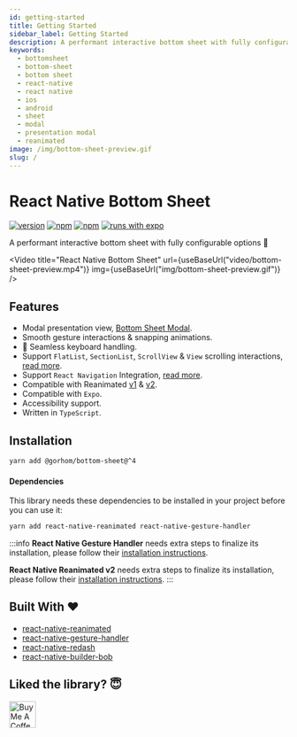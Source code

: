 ```yaml
---
id: getting-started
title: Getting Started
sidebar_label: Getting Started
description: A performant interactive bottom sheet with fully configurable options 🚀
keywords:
  - bottomsheet
  - bottom-sheet
  - bottom sheet
  - react-native
  - react native
  - ios
  - android
  - sheet
  - modal
  - presentation modal
  - reanimated
image: /img/bottom-sheet-preview.gif
slug: /
---
```


# React Native Bottom Sheet

[![version](https://img.shields.io/github/package-json/v/gorhom/react-native-bottom-sheet/v3?label=version&style=flat-square)](https://www.npmjs.com/package/@gorhom/bottom-sheet) [![npm](https://img.shields.io/npm/l/@gorhom/bottom-sheet?style=flat-square)](https://www.npmjs.com/package/@gorhom/bottom-sheet) [![npm](https://img.shields.io/badge/types-included-blue?style=flat-square)](https://www.npmjs.com/package/@gorhom/bottom-sheet) [![runs with expo](https://img.shields.io/badge/Runs%20with%20Expo-4630EB.svg?style=flat-square&logo=EXPO&labelColor=f3f3f3&logoColor=000)](https://expo.io/)

A performant interactive bottom sheet with fully configurable options 🚀


<Video
  title="React Native Bottom Sheet"
  url={useBaseUrl("video/bottom-sheet-preview.mp4")}
  img={useBaseUrl("img/bottom-sheet-preview.gif")}
/>

## Features

- Modal presentation view, [Bottom Sheet Modal](./modal).
- Smooth gesture interactions & snapping animations.
- 🌟 Seamless keyboard handling.
- Support `FlatList`, `SectionList`, `ScrollView` & `View` scrolling interactions, [read more](./scrollables).
- Support `React Navigation` Integration, [read more](./react-navigation-integration).
- Compatible with Reanimated [v1](./v2) & [v2](./).
- Compatible with `Expo`.
- Accessibility support.
- Written in `TypeScript`.

## Installation

```bash
yarn add @gorhom/bottom-sheet@^4
```

#### Dependencies

This library needs these dependencies to be installed in your project before you can use it:

```bash
yarn add react-native-reanimated react-native-gesture-handler
```

:::info
**React Native Gesture Handler** needs extra steps to finalize its installation, please follow their [installation instructions](https://github.com/software-mansion/react-native-gesture-handler).

**React Native Reanimated v2** needs extra steps to finalize its installation, please follow their [installation instructions](https://docs.swmansion.com/react-native-reanimated/docs/installation).
:::

## Built With ❤️

- [react-native-reanimated](https://github.com/software-mansion/react-native-reanimated)
- [react-native-gesture-handler](https://github.com/software-mansion/react-native-gesture-handler)
- [react-native-redash](https://github.com/wcandillon/react-native-redash)
- [react-native-builder-bob](https://github.com/callstack/react-native-builder-bob)

## Liked the library? 😇

<a rel="noreferrer" href="https://www.buymeacoffee.com/gorhom" target="_blank">
  <img
    src="https://cdn.buymeacoffee.com/buttons/default-red.png"
    alt="Buy Me A Coffee"
    height="48"
  />
</a>
